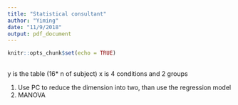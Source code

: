 ```yaml
---
title: "Statistical consultant"
author: "Yiming"
date: "11/9/2018"
output: pdf_document
---
```


```r
knitr::opts_chunk$set(echo = TRUE)
```

##
y is the table (16* n of subject)
x is 4 conditions and 2 groups

1. Use PC to reduce the dimension into two, than use the regression model
2. MANOVA